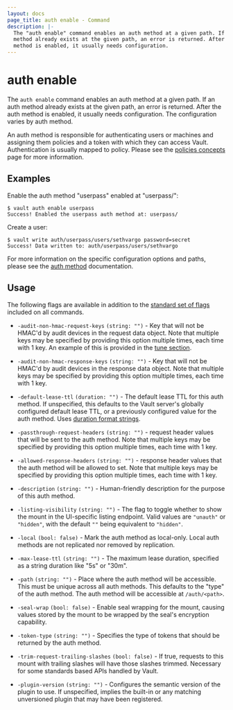```yaml
---
layout: docs
page_title: auth enable - Command
description: |-
  The "auth enable" command enables an auth method at a given path. If an auth
  method already exists at the given path, an error is returned. After the auth
  method is enabled, it usually needs configuration.
---
```


# auth enable

The `auth enable` command enables an auth method at a given path. If an auth
method already exists at the given path, an error is returned. After the auth
method is enabled, it usually needs configuration. The configuration varies by
auth method.

An auth method is responsible for authenticating users or machines and assigning
them policies and a token with which they can access Vault. Authentication is
usually mapped to policy. Please see the [policies
concepts](/vault/docs/concepts/policies) page for more information.

## Examples

Enable the auth method "userpass" enabled at "userpass/":

```shell-session
$ vault auth enable userpass
Success! Enabled the userpass auth method at: userpass/
```

Create a user:

```shell-session
$ vault write auth/userpass/users/sethvargo password=secret
Success! Data written to: auth/userpass/users/sethvargo
```

For more information on the specific configuration options and paths, please see
the [auth method](/vault/docs/auth) documentation.

## Usage

The following flags are available in addition to the [standard set of
flags](/vault/docs/commands) included on all commands.

- `-audit-non-hmac-request-keys` `(string: "")` - Key that will not be HMAC'd
  by audit devices in the request data object. Note that multiple keys may be
  specified by providing this option multiple times, each time with 1 key.
  An example of this is provided in the [tune section](/vault/docs/commands/auth/tune).

- `-audit-non-hmac-response-keys` `(string: "")` - Key that will not be HMAC'd
  by audit devices in the response data object. Note that multiple keys may be
  specified by providing this option multiple times, each time with 1 key.

- `-default-lease-ttl` `(duration: "")` - The default lease TTL for this auth
  method. If unspecified, this defaults to the Vault server's globally
  configured default lease TTL, or a previously configured value for the auth
  method. Uses [duration format strings](/vault/docs/concepts/duration-format).

- `-passthrough-request-headers` `(string: "")` - request header values that will
  be sent to the auth method. Note that multiple keys may be
  specified by providing this option multiple times, each time with 1 key.

- `-allowed-response-headers` `(string: "")` - response header values that the auth
  method will be allowed to set. Note that multiple keys may be
  specified by providing this option multiple times, each time with 1 key.

- `-description` `(string: "")` - Human-friendly description for the purpose of
  this auth method.

- `-listing-visibility` `(string: "")` - The flag to toggle whether to show the
  mount in the UI-specific listing endpoint. Valid values are `"unauth"` or `"hidden"`,
  with the default `""` being equivalent to `"hidden"`.


- `-local` `(bool: false)` - Mark the auth method as local-only. Local auth
  methods are not replicated nor removed by replication.

- `-max-lease-ttl` `(string: "")` - The maximum lease duration, specified as
  a string duration like "5s" or "30m".

- `-path` `(string: "")` - Place where the auth method will be accessible. This
  must be unique across all auth methods. This defaults to the "type" of the
  auth method. The auth method will be accessible at `/auth/<path>`.

- `-seal-wrap` `(bool: false)` - Enable seal wrapping for the mount, causing
  values stored by the mount to be wrapped by the seal's encryption capability.

- `-token-type` `(string: "")` - Specifies the type of tokens that should be
  returned by the auth method.

- `-trim-request-trailing-slashes` `(bool: false)` - If true, requests to
  this mount with trailing slashes will have those slashes trimmed.
  Necessary for some standards based APIs handled by Vault.

- `-plugin-version` `(string: "")` - Configures the semantic version of the plugin
  to use. If unspecified, implies the built-in or any matching unversioned plugin
  that may have been registered.
